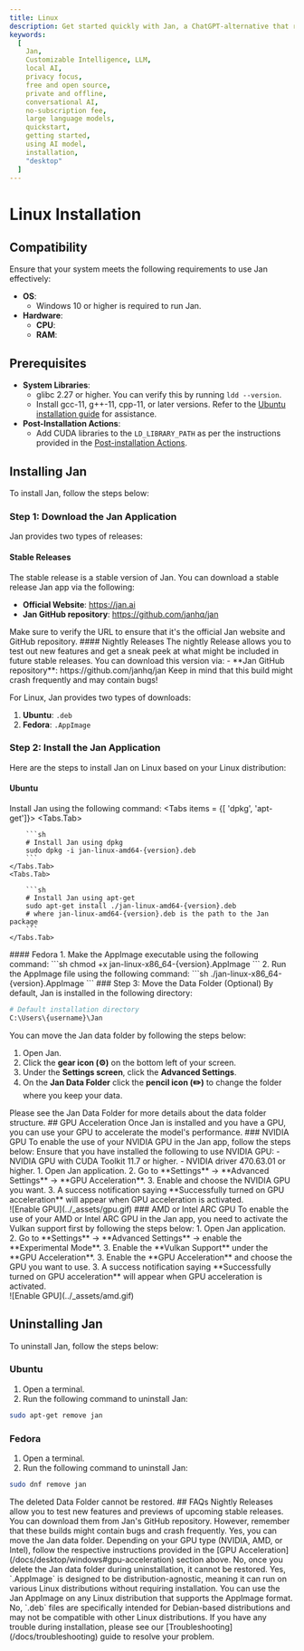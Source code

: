 ```yaml
---
title: Linux
description: Get started quickly with Jan, a ChatGPT-alternative that runs on your own computer, with a local API server. Learn how to install Jan and select an AI model to start chatting.
keywords:
  [
    Jan,
    Customizable Intelligence, LLM,
    local AI,
    privacy focus,
    free and open source,
    private and offline,
    conversational AI,
    no-subscription fee,
    large language models,
    quickstart,
    getting started,
    using AI model,
    installation,
    "desktop"
  ]
---
```




# Linux Installation
## Compatibility
Ensure that your system meets the following requirements to use Jan effectively:
  - **OS**:
    - Windows 10 or higher is required to run Jan.
  - **Hardware**:
    - **CPU**:
    - **RAM**:
## Prerequisites
  - **System Libraries**:
    - glibc 2.27 or higher. You can verify this by running `ldd --version`.
    - Install gcc-11, g++-11, cpp-11, or later versions. Refer to the [Ubuntu installation guide](https://gcc.gnu.org/projects/cxx-status.html#cxx17) for assistance.
  - **Post-Installation Actions**:
    - Add CUDA libraries to the `LD_LIBRARY_PATH` as per the instructions provided in the [Post-installation Actions](https://docs.nvidia.com/cuda/cuda-installation-guide-linux/index.html#post-installation-actions).

## Installing Jan
To install Jan, follow the steps below:
<Steps>
### Step 1: Download the Jan Application
Jan provides two types of releases:
#### Stable Releases
The stable release is a stable version of Jan. You can download a stable release Jan app via the following:
  - **Official Website**: https://jan.ai
  - **Jan GitHub repository**: https://github.com/janhq/jan
<Callout type="info">
Make sure to verify the URL to ensure that it's the official Jan website and GitHub repository.
</Callout>
#### Nightly Releases
The nightly Release allows you to test out new features and get a sneak peek at what might be included in future stable releases. You can download this version via:
  - **Jan GitHub repository**: https://github.com/janhq/jan
<Callout type="info">
Keep in mind that this build might crash frequently and may contain bugs!
</Callout>

For Linux, Jan provides two types of downloads:
1. **Ubuntu**: `.deb`
2. **Fedora**: `.AppImage`
### Step 2: Install the Jan Application
Here are the steps to install Jan on Linux based on your Linux distribution:
#### Ubuntu
Install Jan using the following command:
<Tabs items = {[ 'dpkg', 'apt-get']}>
    <Tabs.Tab>

        ```sh
        # Install Jan using dpkg
        sudo dpkg -i jan-linux-amd64-{version}.deb
        ```
    </Tabs.Tab>
    <Tabs.Tab>

        ```sh
        # Install Jan using apt-get
        sudo apt-get install ./jan-linux-amd64-{version}.deb
        # where jan-linux-amd64-{version}.deb is the path to the Jan package
        ```
    </Tabs.Tab>
</Tabs>
#### Fedora
1. Make the AppImage executable using the following command:
```sh
  chmod +x jan-linux-x86_64-{version}.AppImage
```
2. Run the AppImage file using the following command:
```sh
  ./jan-linux-x86_64-{version}.AppImage
```
### Step 3: Move the Data Folder (Optional)
By default, Jan is installed in the following directory:

```sh
# Default installation directory
C:\Users\{username}\Jan
```
You can move the Jan data folder by following the steps below:
1. Open Jan.
2. Click the **gear icon (⚙️)** on the bottom left of your screen.
3. Under the **Settings screen**, click the **Advanced Settings**.
4. On the **Jan Data Folder** click the **pencil icon (✏️)** to change the folder where you keep your data.
<Callout type="info">
Please see the Jan Data Folder for more details about the data folder structure.
</Callout>
</Steps>
## GPU Acceleration
Once Jan is installed and you have a GPU, you can use your GPU to accelerate the model's performance.
### NVIDIA GPU
To enable the use of your NVIDIA GPU in the Jan app, follow the steps below:
<Callout type="info">
  Ensure that you have installed the following to use NVIDIA GPU:
    - NVIDIA GPU with CUDA Toolkit 11.7 or higher.
    - NVIDIA driver 470.63.01 or higher.
</Callout>
1. Open Jan application.
2. Go to **Settings** -> **Advanced Settings** -> **GPU Acceleration**.
3. Enable and choose the NVIDIA GPU you want.
3. A success notification saying **Successfully turned on GPU acceleration** will appear when GPU acceleration is activated.
<br/>
![Enable GPU](../_assets/gpu.gif)
### AMD or Intel ARC GPU
To enable the use of your AMD or Intel ARC GPU in the Jan app, you need to activate the Vulkan support first by following the steps below:
1. Open Jan application.
2. Go to **Settings** -> **Advanced Settings** -> enable the **Experimental Mode**.
3. Enable the **Vulkan Support** under the **GPU Acceleration**.
3. Enable the **GPU Acceleration** and choose the GPU you want to use.
3. A success notification saying **Successfully turned on GPU acceleration** will appear when GPU acceleration is activated.
<br/>
![Enable GPU](../_assets/amd.gif)
  
## Uninstalling Jan
To uninstall Jan, follow the steps below:
### Ubuntu
1. Open a terminal.
2. Run the following command to uninstall Jan:
```sh
sudo apt-get remove jan
```
### Fedora
1. Open a terminal.
2. Run the following command to uninstall Jan:
```sh
sudo dnf remove jan
```
<Callout type="warning">
The deleted Data Folder cannot be restored.
</Callout>
## FAQs
<FAQBox title="What are Nightly Releases, and how can I access them?">
  Nightly Releases allow you to test new features and previews of upcoming stable releases. You can download them from Jan's GitHub repository. However, remember that these builds might contain bugs and crash frequently.
</FAQBox>
<FAQBox title="Can I move the Jan data folder to a different location?">
  Yes, you can move the Jan data folder.
</FAQBox>
<FAQBox title="How do I enable GPU acceleration for better performance?">
  Depending on your GPU type (NVIDIA, AMD, or Intel), follow the respective instructions provided in the [GPU Acceleration](/docs/desktop/windows#gpu-acceleration) section above.
</FAQBox>
<FAQBox title="Can I recover the deleted Jan data folder after uninstallation?">
  No, once you delete the Jan data folder during uninstallation, it cannot be restored. 
</FAQBox>
<FAQBox title="Can I use the AppImage in any distribution?">
  Yes, `.AppImage` is designed to be distribution-agnostic, meaning it can run on various Linux distributions without requiring installation. You can use the Jan AppImage on any Linux distribution that supports the AppImage format.
</FAQBox>
<FAQBox title="Can the .deb file be used on distributions other than Debian-based ones?">
  No, `.deb` files are specifically intended for Debian-based distributions and may not be compatible with other Linux distributions.
</FAQBox>
<Callout type="warning">
If you have any trouble during installation, please see our [Troubleshooting](/docs/troubleshooting) guide to resolve your problem.
</Callout>

